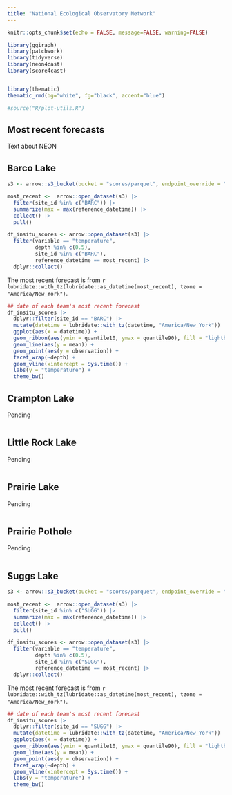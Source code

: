 ```yaml
---
title: "National Ecological Observatory Network"
---
```


```r
knitr::opts_chunk$set(echo = FALSE, message=FALSE, warning=FALSE)
```

```r
library(ggiraph)
library(patchwork)
library(tidyverse)
library(neon4cast)
library(score4cast)


library(thematic)
thematic_rmd(bg="white", fg="black", accent="blue")

#source("R/plot-utils.R")


```

## Most recent forecasts

Text about NEON

::: panel-tabset

## Barco Lake

```r
s3 <- arrow::s3_bucket(bucket = "scores/parquet", endpoint_override = "s3.flare-forecast.org", anonymous = TRUE)

most_recent <-  arrow::open_dataset(s3) |> 
  filter(site_id %in% c("BARC")) |> 
  summarize(max = max(reference_datetime)) |> 
  collect() |> 
  pull()

df_insitu_scores <- arrow::open_dataset(s3) |> 
  filter(variable == "temperature",
         depth %in% c(0.5),
         site_id %in% c("BARC"),
         reference_datetime == most_recent) |> 
  dplyr::collect()
```

The most recent forecast is from `r lubridate::with_tz(lubridate::as_datetime(most_recent), tzone = "America/New_York")`.

```r
## date of each team's most recent forecast
df_insitu_scores |> 
  dplyr::filter(site_id == "BARC") |> 
  mutate(datetime = lubridate::with_tz(datetime, "America/New_York")) |> 
  ggplot(aes(x = datetime)) +
  geom_ribbon(aes(ymin = quantile10, ymax = quantile90), fill = "lightblue", color = "lightblue") +
  geom_line(aes(y = mean)) +
  geom_point(aes(y = observation)) +
  facet_wrap(~depth) +
  geom_vline(xintercept = Sys.time()) +
  labs(y = "temperature") +
  theme_bw()
```

## Crampton Lake

Pending

```r

```

## Little Rock Lake

Pending

```r

```

## Prairie Lake

Pending

```r

```

## Prairie Pothole

Pending

```r

```

## Suggs Lake


```r
s3 <- arrow::s3_bucket(bucket = "scores/parquet", endpoint_override = "s3.flare-forecast.org", anonymous = TRUE)

most_recent <-  arrow::open_dataset(s3) |> 
  filter(site_id %in% c("SUGG")) |> 
  summarize(max = max(reference_datetime)) |> 
  collect() |> 
  pull()

df_insitu_scores <- arrow::open_dataset(s3) |> 
  filter(variable == "temperature",
         depth %in% c(0.5),
         site_id %in% c("SUGG"),
         reference_datetime == most_recent) |> 
  dplyr::collect()
```

The most recent forecast is from `r lubridate::with_tz(lubridate::as_datetime(most_recent), tzone = "America/New_York")`.

```r
## date of each team's most recent forecast
df_insitu_scores |> 
  dplyr::filter(site_id == "SUGG") |> 
  mutate(datetime = lubridate::with_tz(datetime, "America/New_York")) |> 
  ggplot(aes(x = datetime)) +
  geom_ribbon(aes(ymin = quantile10, ymax = quantile90), fill = "lightblue", color = "lightblue") +
  geom_line(aes(y = mean)) +
  geom_point(aes(y = observation)) +
  facet_wrap(~depth) +
  geom_vline(xintercept = Sys.time()) +
  labs(y = "temperature") +
  theme_bw()
```

:::
